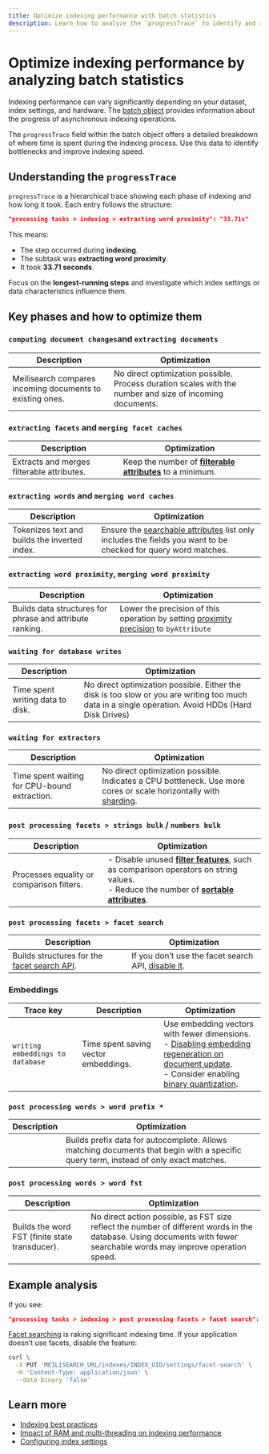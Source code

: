 ```yaml
---
title: Optimize indexing performance with batch statistics 
description: Learn how to analyze the `progressTrace` to identify and resolve indexing bottlenecks in Meilisearch.
---
```


# Optimize indexing performance by analyzing batch statistics

Indexing performance can vary significantly depending on your dataset, index settings, and hardware. The [batch object](/reference/api/batches) provides information about the progress of asynchronous indexing operations.

The `progressTrace` field within the batch object offers a detailed breakdown of where time is spent during the indexing process. Use this data to identify bottlenecks and improve indexing speed.

## Understanding the `progressTrace`

`progressTrace` is a hierarchical trace showing each phase of indexing and how long it took.
Each entry follows the structure:

```json
"processing tasks > indexing > extracting word proximity": "33.71s"
```

This means:

- The step occurred during **indexing**.
- The subtask was **extracting word proximity**.
- It took **33.71 seconds**.

Focus on the **longest-running steps** and investigate which index settings or data characteristics influence them.

## Key phases and how to optimize them

### `computing document changes`and `extracting documents`

| Description | Optimization |
|--------------|--------------|
| Meilisearch compares incoming documents to existing ones. | No direct optimization possible. Process duration scales with the number and size of incoming documents.|

### `extracting facets` and `merging facet caches`

| Description | Optimization |
|--------------|--------------|
| Extracts and merges filterable attributes. | Keep the number of [**filterable attributes**](/reference/api/settings#filterable-attributes) to a minimum. |

### `extracting words` and `merging word caches`

| Description | Optimization |
|--------------|--------------|
| Tokenizes text and builds the inverted index. | Ensure the [searchable attributes](/reference/api/settings#searchable-attributes) list only includes the fields you want to be checked for query word matches. |

### `extracting word proximity`, `merging word proximity`

| Description | Optimization |
|--------------|--------------|
| Builds data structures for phrase and attribute ranking. | Lower the precision of this operation by setting [proximity precision](/reference/api/settings#proximity-precision) to `byAttribute` |

### `waiting for database writes`

| Description | Optimization |
|--------------|--------------|
| Time spent writing data to disk. | No direct optimization possible. Either the disk is too slow or you are writing too much data in a single operation. Avoid HDDs (Hard Disk Drives) |

### `waiting for extractors`

| Description | Optimization |
|--------------|--------------|
| Time spent waiting for CPU-bound extraction. | No direct optimization possible. Indicates a CPU bottleneck. Use more cores or scale horizontally with [sharding](/learn/advanced/sharding). |

### `post processing facets > strings bulk` / `numbers bulk`

| Description | Optimization |
|--------------|--------------|
| Processes equality or comparison filters. | - Disable unused [**filter features**](/reference/api/settings#features), such as comparison operators on string values. <br /> - Reduce the number of [**sortable attributes**](reference/api/settings#sortable-attributes). |

### `post processing facets > facet search`

| Description | Optimization |
|--------------|--------------|
| Builds structures for the [facet search API](/reference/api/facet_search). | If you don’t use the facet search API, [disable it](/reference/api/settings#update-facet-search-settings).|

### Embeddings

| Trace key | Description | Optimization |
|------------|--------------|--------------|
| `writing embeddings to database` | Time spent saving vector embeddings. | Use embedding vectors with fewer dimensions. <br/>- [Disabling embedding regeneration on document update](/reference/api/documents#vectors). <br/>- Consider enabling [binary quantization](/reference/api/settings#binaryquantized). |

### `post processing words > word prefix *`

| Description | Optimization |
|--------------|--------------|
| | Builds prefix data for autocomplete. Allows matching documents that begin with a specific query term, instead of only exact matches.| Disable [**prefix search**](/reference/api/settings#prefix-search) (`prefixSearch: disabled`). _This can severely impact search result relevancy._ |

### `post processing words > word fst`

| Description | Optimization |
|--------------|--------------|
| Builds the word FST (finite state transducer). | No direct action possible, as FST size reflect the number of different words in the database. Using documents with fewer searchable words may improve operation speed. |

## Example analysis

If you see:

```json
"processing tasks > indexing > post processing facets > facet search": "1763.06s"
```

[Facet searching](/learn/filtering_and_sorting/search_with_facet_filters#searching-facet-values) is raking significant indexing time. If your application doesn’t use facets, disable the feature:

```bash
curl \
  -X PUT 'MEILISEARCH_URL/indexes/INDEX_UID/settings/facet-search' \
  -H 'Content-Type: application/json' \
  --data-binary 'false'
```

## Learn more

- [Indexing best practices](/learn/indexing/indexing_best_practices)
- [Impact of RAM and multi-threading on indexing performance
](/learn/indexing/ram_multithreading_performance)  
- [Configuring index settings](/learn/configuration/configuring_index_settings)
